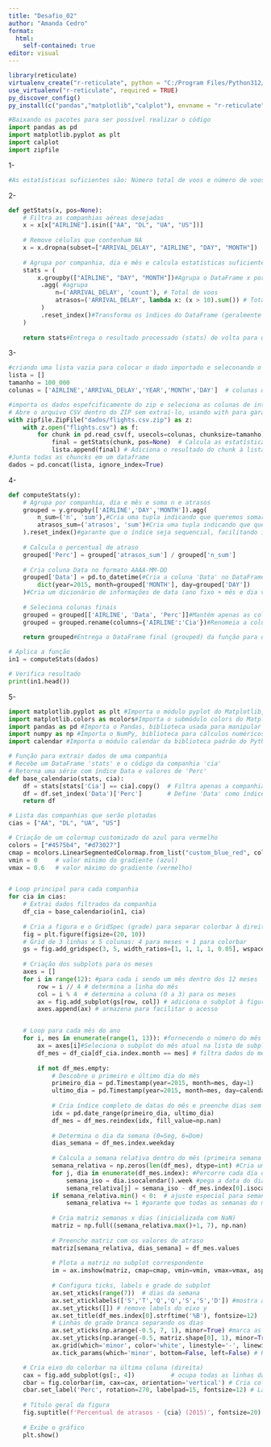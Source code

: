 ---
title: "Desafio_02"
author: "Amanda Cedro"
format: 
  html:
    self-contained: true
editor: visual
---

```{r}
library(reticulate)
virtualenv_create("r-reticulate", python = "C:/Program Files/Python312/python.exe")
use_virtualenv("r-reticulate", required = TRUE)
py_discover_config()
py_install(c("pandas","matplotlib","calplot"), envname = "r-reticulate")
```

```{python}
#Baixando os pacotes para ser possível realizar o código
import pandas as pd
import matplotlib.pyplot as plt
import calplot
import zipfile
```

1-

```{python}
#As estatísticas suficientes são: Número total de voos e número de voos que tem a coluna ARRIVAL_DELAY > 10.
```

2-

```{python}
def getStats(x, pos=None):
    # Filtra as companhias aéreas desejadas
    x = x[x["AIRLINE"].isin(["AA", "DL", "UA", "US"])]
    
    # Remove células que contenham NA
    x = x.dropna(subset=["ARRIVAL_DELAY", "AIRLINE", "DAY", "MONTH"])
    
    # Agrupa por companhia, dia e mês e calcula estatísticas suficientes: total de voos e voos atrasados (>10 min)
    stats = (
        x.groupby(["AIRLINE", "DAY", "MONTH"])#Agrupa o DataFrame x por companhia aérea, dia e mês, permitindo calcular estatísticas para cada grupo separadamente
         .agg( #agrupa
             n=('ARRIVAL_DELAY', 'count'), # Total de voos
             atrasos=('ARRIVAL_DELAY', lambda x: (x > 10).sum()) # Total de voos com atraso > 10 min
         )
         .reset_index()#Transforma os índices do DataFrame (geralmente criados por groupby) em colunas normais, tornando o DataFrame mais fácil de usar
    )
    
    return stats#Entrega o resultado processado (stats) de volta para quem chamou a função, permitindo continuar o trabalho com esses dados
```

3-

```{python}
#criando uma lista vazia para colocar o dado importado e seleconando o tamanho que as chuncks serão lidas
lista = []
tamanho = 100_000
colunas = ['AIRLINE','ARRIVAL_DELAY','YEAR','MONTH','DAY']  # colunas de interesse

#importa os dados espefcificamente do zip e seleciona as colunas de interesse, colocando esses dados todos em uma lista
# Abre o arquivo CSV dentro do ZIP sem extraí-lo, usando with para garantir que o arquivo e o ZIP sejam fechados automaticamente
with zipfile.ZipFile("dados/flights.csv.zip") as z:
    with z.open("flights.csv") as f:
        for chunk in pd.read_csv(f, usecols=colunas, chunksize=tamanho):# Lê o CSV em pedaços (chunks)
            final = getStats(chunk, pos=None)  # Calcula as estatísticas do chunk usando a função getStats
            lista.append(final) # Adiciona o resultado do chunk à lista
#Junta todas as chuncks em um dataframe
dados = pd.concat(lista, ignore_index=True)
```

4-

```{python}
def computeStats(y):
    # Agrupa por companhia, dia e mês e soma n e atrasos
    grouped = y.groupby(['AIRLINE','DAY','MONTH']).agg(
        n_sum=('n', 'sum'),#Cria uma tupla indicando que queremos somar a coluna 'n', geralmente para contar o total de registros por grupo após um groupby()
        atrasos_sum=('atrasos', 'sum')#Cria uma tupla indicando que queremos somar a coluna 'atrasos', geralmente usada para agregar dados após um groupby()
    ).reset_index()#garante que o índice seja sequencial, facilitando integração com o DataFrame principal e evitando problemas de alinhamento de dados
    
    # Calcula o percentual de atraso
    grouped['Perc'] = grouped['atrasos_sum'] / grouped['n_sum']
    
    # Cria coluna Data no formato AAAA-MM-DD
    grouped['Data'] = pd.to_datetime(#Cria a coluna 'Data' no DataFrame, convertendo ano, mês e dia em datas completas, usando o Pandas para facilitar manipulação e plotagem
        dict(year=2015, month=grouped['MONTH'], day=grouped['DAY'])
    )#Cria um dicionário de informações de data (ano fixo + mês e dia vindos do DataFrame) que pode ser usado para gerar datas completas no Pandas
    
    # Seleciona colunas finais
    grouped = grouped[['AIRLINE', 'Data', 'Perc']]#Mantém apenas as colunas AIRLINE, Data e Perc no DataFrame, descartando todas as outras colunas que não são relevantes
    grouped = grouped.rename(columns={'AIRLINE':'Cia'})#Renomeia a coluna 'AIRLINE' para 'Cia' no DataFrame, deixando os nomes mais curtos e consistentes com o restante do código
    
    return grouped#Entrega o DataFrame final (grouped) da função para quem a chamou, permitindo continuar trabalhando com os dados já processados

# Aplica a função
in1 = computeStats(dados)

# Verifica resultado
print(in1.head())

```

5-

```{python}
import matplotlib.pyplot as plt #Importa o módulo pyplot do Matplotlib, que é a interface principal para criar gráficos
import matplotlib.colors as mcolors#Importa o submódulo colors do Matplotlib, responsável por trabalhar com cores
import pandas as pd #Importa o Pandas, biblioteca usada para manipular dados tabulares (DataFrames)
import numpy as np #Importa o NumPy, biblioteca para cálculos numéricos e manipulação de arrays/matrizes
import calendar #Importa o módulo calendar da biblioteca padrão do Python, que contém funções relacionadas a datas e calendários

# Função para extrair dados de uma companhia
# Recebe um DataFrame 'stats' e o código da companhia 'cia'
# Retorna uma série com índice Data e valores de 'Perc'
def base_calendario(stats, cia):
    df = stats[stats['Cia'] == cia].copy()  # Filtra apenas a companhia
    df = df.set_index('Data')['Perc']       # Define 'Data' como índice, mantém 'Perc'
    return df

# Lista das companhias que serão plotadas
cias = ["AA", "DL", "UA", "US"]

# Criação de um colormap customizado do azul para vermelho
colors = ["#4575b4", "#d73027"]
cmap = mcolors.LinearSegmentedColormap.from_list("custom_blue_red", colors) #Cria um gradiente de cores do azul ao vermelho chamado cmap, que será usado para colorir os valores da matriz do calendário no gráfico
vmin = 0     # valor mínimo do gradiente (azul)
vmax = 0.6   # valor máximo do gradiente (vermelho)


# Loop principal para cada companhia
for cia in cias:
    # Extrai dados filtrados da companhia
    df_cia = base_calendario(in1, cia)
    
    # Cria a figura e o GridSpec (grade) para separar colorbar à direita
    fig = plt.figure(figsize=(20, 10))
    # Grid de 3 linhas x 5 colunas: 4 para meses + 1 para colorbar
    gs = fig.add_gridspec(3, 5, width_ratios=[1, 1, 1, 1, 0.05], wspace=0.3, hspace=0.4)
    
    # Criação dos subplots para os meses
    axes = []
    for i in range(12): #para cada i sendo um mês dentro dos 12 meses
        row = i // 4 # determina a linha do mês
        col = i % 4  # determina a coluna (0 a 3) para os meses
        ax = fig.add_subplot(gs[row, col]) # adiciona o subplot à figura
        axes.append(ax) # armazena para facilitar o acesso


    # Loop para cada mês do ano
    for i, mes in enumerate(range(1, 13)): #fornecendo o número do mês (mes) e o índice do subplot (i) para organizar os gráficos de cada mês na figura
        ax = axes[i]#Seleciona o subplot do mês atual na lista de subplots, permitindo desenhar o gráfico apenas nele
        df_mes = df_cia[df_cia.index.month == mes] # filtra dados do mês
        
        if not df_mes.empty:
            # Descobre o primeiro e último dia do mês
            primeiro_dia = pd.Timestamp(year=2015, month=mes, day=1)
            ultimo_dia = pd.Timestamp(year=2015, month=mes, day=calendar.monthrange(2015, mes)[1])
            
            # Cria índice completo de datas do mês e preenche dias sem voos com NaN
            idx = pd.date_range(primeiro_dia, ultimo_dia)
            df_mes = df_mes.reindex(idx, fill_value=np.nan)
            
            # Determina o dia da semana (0=Seg, 6=Dom)
            dias_semana = df_mes.index.weekday
            
            # Calcula a semana relativa dentro do mês (primeira semana = 0)
            semana_relativa = np.zeros(len(df_mes), dtype=int) #Cria um vetor de zeros do tamanho do mês, que servirá para armazenar a semana relativa de cada dia do mês no calendário
            for j, dia in enumerate(df_mes.index): #Percorre cada dia do mês, obtendo a posição do dia no array (j) e a data real (dia), para poder calcular a semana relativa de cada dia
                semana_iso = dia.isocalendar().week #pega a data do dia e calcula a semana do ano em que ele está, usando o padrão ISO
                semana_relativa[j] = semana_iso - df_mes.index[0].isocalendar().week #Define a linha da matriz em que cada dia do mês deve ficar, calculando a semana relativa ao início do mês, não ao ano
            if semana_relativa.min() < 0:  # ajuste especial para semanas negativas
                semana_relativa += 1 #garante que todas as semanas do mês tenham índice >= 0, evitando problemas de alinhamento na matriz do calendário
            
            # Cria matriz semanas x dias (inicializada com NaN)
            matriz = np.full((semana_relativa.max()+1, 7), np.nan)
            
            # Preenche matriz com os valores de atraso
            matriz[semana_relativa, dias_semana] = df_mes.values
            
            # Plota a matriz no subplot correspondente
            im = ax.imshow(matriz, cmap=cmap, vmin=vmin, vmax=vmax, aspect='auto')
            
            # Configura ticks, labels e grade do subplot
            ax.set_xticks(range(7))  # dias da semana
            ax.set_xticklabels(['S','T','Q','Q','S','S','D']) #mostra abaixo de cada coluna do gráfico o dia da semana correspondente, facilitando a leitura do calendário
            ax.set_yticks([]) # remove labels do eixo y
            ax.set_title(df_mes.index[0].strftime('%B'), fontsize=12)  # título do mês
            # Linhas de grade branca separando os dias
            ax.set_xticks(np.arange(-0.5, 7, 1), minor=True) #marca as linhas verticais entre as colunas da matriz do calendário, permitindo que a grade
            ax.set_yticks(np.arange(-0.5, matriz.shape[0], 1), minor=True) #marca as linhas horizontais entre as semanas do calendário, permitindo depois desenhar a grade branca
            ax.grid(which='minor', color='white', linestyle='-', linewidth=1) #desenha linhas brancas finas entre as células da matriz para separar visualmente os dias e as semanas do calendário
            ax.tick_params(which='minor', bottom=False, left=False) # Remove ticks da grade

    # Cria eixo do colorbar na última coluna (direita)
    cax = fig.add_subplot(gs[:, 4])          # ocupa todas as linhas da última coluna
    cbar = fig.colorbar(im, cax=cax, orientation='vertical') # Cria colorbar vertical
    cbar.set_label('Perc', rotation=270, labelpad=15, fontsize=12) # Label do colorbar
    
    # Título geral da figura
    fig.suptitle(f'Percentual de atrasos - {cia} (2015)', fontsize=20)
    
    # Exibe o gráfico
    plt.show()

```
